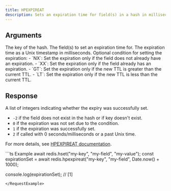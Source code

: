 ```yaml
---
title: HPEXPIREAT
description: Sets an expiration time for field(s) in a hash in milliseconds since the Unix epoch.
---
```


## Arguments

<ParamField body="key" type="string" required>
  The key of the hash.
</ParamField>

<ParamField body="fields" type="string | number | (string | number)[]" required>
  The field(s) to set an expiration time for.
</ParamField>

<ParamField body="timestamp" type="number" required>
  The expiration time as a Unix timestamp in milliseconds.
</ParamField>

<ParamField body="option" type="string" optional>
  Optional condition for setting the expiration:
  - `NX`: Set the expiration only if the field does not already have an expiration.
  - `XX`: Set the expiration only if the field already has an expiration.
  - `GT`: Set the expiration only if the new TTL is greater than the current TTL.
  - `LT`: Set the expiration only if the new TTL is less than the current TTL.
</ParamField>

## Response

<ResponseField type="number[]" required>
  A list of integers indicating whether the expiry was successfully set.

  - `-2` if the field does not exist in the hash or if key doesn't exist.
  - `0` if the expiration was not set due to the condition.
  - `1` if the expiration was successfully set.
  - `2` if called with 0 seconds/milliseconds or a past Unix time.

  For more details, see [HPEXPIREAT documentation](https://redis.io/commands/hpexpireat).
</ResponseField>

<RequestExample>
```ts Example
await redis.hset("my-key", "my-field", "my-value");
const expirationSet = await redis.hpexpireat("my-key", "my-field", Date.now() + 1000);

console.log(expirationSet); // [1]
```
</RequestExample>
